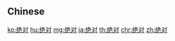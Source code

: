 {{also|絕對}}
==Chinese==
{{zh-see|絕對}}

[[ko:绝对]]
[[hu:绝对]]
[[mg:绝对]]
[[ja:绝对]]
[[th:绝对]]
[[chr:绝对]]
[[zh:绝对]]